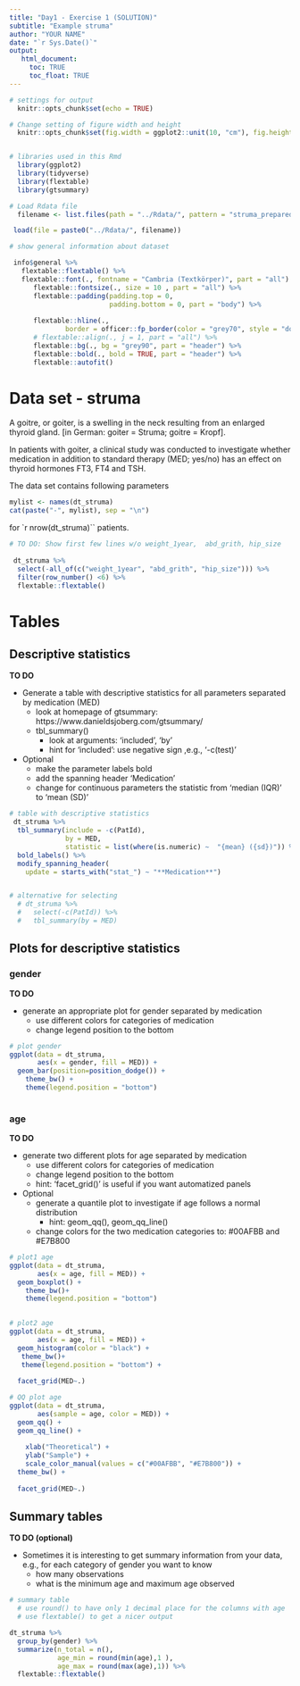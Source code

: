 ---
title: "Day1 - Exercise 1 (SOLUTION)"
subtitle: "Example struma"
author: "YOUR NAME"
date: "`r Sys.Date()`"
output: 
   html_document:
     toc: TRUE
     toc_float: TRUE
---

```{r setup, include = FALSE}
# settings for output
  knitr::opts_chunk$set(echo = TRUE)

# Change setting of figure width and height
  knitr::opts_chunk$set(fig.width = ggplot2::unit(10, "cm"), fig.height = ggplot2::unit(8, "cm"))


# libraries used in this Rmd
  library(ggplot2)
  library(tidyverse)
  library(flextable)
  library(gtsummary)
```

```{r,  echo = FALSE, eval = TRUE}
# Load Rdata file
  filename <- list.files(path = "../Rdata/", pattern = "struma_prepared")

 load(file = paste0("../Rdata/", filename))

# show general information about dataset

 info$general %>% 
   flextable::flextable() %>% 
   flextable::font(., fontname = "Cambria (Textkörper)", part = "all") %>%
      flextable::fontsize(., size = 10 , part = "all") %>%
      flextable::padding(padding.top = 0,
                         padding.bottom = 0, part = "body") %>% 
  
      flextable::hline(.,
              border = officer::fp_border(color = "grey70", style = "dotted")) %>%
      # flextable::align(., j = 1, part = "all") %>%
      flextable::bg(., bg = "grey90", part = "header") %>% 
      flextable::bold(., bold = TRUE, part = "header") %>% 
      flextable::autofit()  

```



# Data set - struma

A goitre, or goiter, is a swelling in the neck resulting from an enlarged thyroid gland. 
[in German: goiter = Struma; goitre = Kropf].


In patients with goiter, a clinical study was conducted to investigate whether medication in addition to standard therapy (MED; yes/no) has an effect on thyroid hormones FT3, FT4 and TSH. 

The data set contains following parameters

```{r, results='asis', include = FALSE}
mylist <- names(dt_struma)
cat(paste("-", mylist), sep = "\n")
```


for `r nrow(dt_struma)`` patients.

```{r}
# TO DO: Show first few lines w/o weight_1year,  abd_grith, hip_size
 
 dt_struma %>% 
  select(-all_of(c("weight_1year", "abd_grith", "hip_size"))) %>% 
  filter(row_number() <6) %>% 
  flextable::flextable()

```

# Tables
## Descriptive statistics

**TO DO**

* Generate a table with descriptive statistics for all parameters separated by medication (MED)
   - look at homepage of gtsummary: https://www.danieldsjoberg.com/gtsummary/
   - tbl_summary()
      + look at arguments: 'included', 'by'
      + hint for 'included': use negative sign ,e.g., '-c(test)'
* Optional
   - make the parameter labels bold
   - add the spanning header 'Medication'
   - change for continuous parameters the statistic from 'median (IQR)' to 'mean (SD)'

```{r}
# table with descriptive statistics
 dt_struma %>%
  tbl_summary(include = -c(PatId),
              by = MED,
              statistic = list(where(is.numeric) ~  "{mean} ({sd})")) %>% 
  bold_labels() %>% 
  modify_spanning_header(
    update = starts_with("stat_") ~ "**Medication**") 


# alternative for selecting
  # dt_struma %>%
  #   select(-c(PatId)) %>% 
  #   tbl_summary(by = MED)
```

## Plots for descriptive statistics
### gender

**TO DO**

* generate an appropriate plot for gender separated by medication
    - use different colors for categories of medication
    - change legend position to the bottom
    

```{r}
# plot gender
ggplot(data = dt_struma,
       aes(x = gender, fill = MED)) +
  geom_bar(position=position_dodge()) +
    theme_bw() +
    theme(legend.position = "bottom") 
  
```

### age 
**TO DO**

* generate two different plots for age separated by medication
   - use different colors for categories of medication
   - change legend position to the bottom
   - hint: 'facet_grid()' is useful if you want automatized panels
* Optional
   - generate a quantile plot to investigate if age follows a normal distribution 
      + hint: geom_qq(), geom_qq_line()
   - change colors for the two medication categories to: #00AFBB and #E7B800

```{r}
# plot1 age
ggplot(data = dt_struma,
       aes(x = age, fill = MED)) +
  geom_boxplot() +
    theme_bw()+
    theme(legend.position = "bottom")
 
```


```{r}
# plot2 age
ggplot(data = dt_struma,
       aes(x = age, fill = MED)) +
  geom_histogram(color = "black") +
   theme_bw()+
   theme(legend.position = "bottom") +
  
  facet_grid(MED~.)
```

```{r}
# QQ plot age
ggplot(data = dt_struma,
       aes(sample = age, color = MED)) +
  geom_qq() +
  geom_qq_line() +
  
    xlab("Theoretical") +
    ylab("Sample") +
    scale_color_manual(values = c("#00AFBB", "#E7B800")) +
  theme_bw() +
  
  facet_grid(MED~.)


```


## Summary tables
**TO DO (optional)**

* Sometimes it is interesting to get summary information from your data, e.g., for each category of gender you want to know
   - how many observations
   - what is the minimum age and maximum age observed
   
```{r, eval = TRUE, echo = TRUE}
# summary table
  # use round() to have only 1 decimal place for the columns with age
  # use flextable() to get a nicer output

dt_struma %>%
  group_by(gender) %>% 
  summarize(n_total = n(),
            age_min = round(min(age),1 ),
            age_max = round(max(age),1)) %>% 
  flextable::flextable()

```
 

  
   


